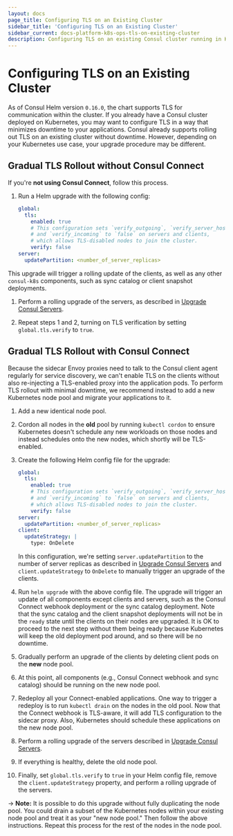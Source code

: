 ```yaml
---
layout: docs
page_title: Configuring TLS on an Existing Cluster
sidebar_title: 'Configuring TLS on an Existing Cluster'
sidebar_current: docs-platform-k8s-ops-tls-on-existing-cluster
description: Configuring TLS on an existing Consul cluster running in Kubernetes
---
```


# Configuring TLS on an Existing Cluster

As of Consul Helm version `0.16.0`, the chart supports TLS for communication
within the cluster. If you already have a Consul cluster deployed on Kubernetes,
you may want to configure TLS in a way that minimizes downtime to your applications.
Consul already supports rolling out TLS on an existing cluster without downtime.
However, depending on your Kubernetes use case, your upgrade procedure may be different.

## Gradual TLS Rollout without Consul Connect

If you're **not using Consul Connect**, follow this process.

1. Run a Helm upgrade with the following config:

   ```yaml
   global:
     tls:
       enabled: true
       # This configuration sets `verify_outgoing`, `verify_server_hostname`,
       # and `verify_incoming` to `false` on servers and clients,
       # which allows TLS-disabled nodes to join the cluster.
       verify: false
   server:
     updatePartition: <number_of_server_replicas>
   ```

This upgrade will trigger a rolling update of the clients, as well as any
other `consul-k8s` components, such as sync catalog or client snapshot deployments.

1. Perform a rolling upgrade of the servers, as described in
   [Upgrade Consul Servers](/docs/platform/k8s/upgrading#upgrading-consul-servers).

1. Repeat steps 1 and 2, turning on TLS verification by setting `global.tls.verify`
   to `true`.

## Gradual TLS Rollout with Consul Connect

Because the sidecar Envoy proxies need to talk to the Consul client agent regularly
for service discovery, we can't enable TLS on the clients without also re-injecting a
TLS-enabled proxy into the application pods. To perform TLS rollout with minimal
downtime, we recommend instead to add a new Kubernetes node pool and migrate your
applications to it.

1. Add a new identical node pool.

1. Cordon all nodes in the **old** pool by running `kubectl cordon`
   to ensure Kubernetes doesn't schedule any new workloads on those nodes
   and instead schedules onto the new nodes, which shortly will be TLS-enabled.

1. Create the following Helm config file for the upgrade:

   ```yaml
   global:
     tls:
       enabled: true
       # This configuration sets `verify_outgoing`, `verify_server_hostname`,
       # and `verify_incoming` to `false` on servers and clients,
       # which allows TLS-disabled nodes to join the cluster.
       verify: false
   server:
     updatePartition: <number_of_server_replicas>
   client:
     updateStrategy: |
       type: OnDelete
   ```

   In this configuration, we're setting `server.updatePartition` to the number of
   server replicas as described in [Upgrade Consul Servers](/docs/platform/k8s/upgrading#upgrading-consul-servers)
   and `client.updateStrategy` to `OnDelete` to manually trigger an upgrade of the clients.

1. Run `helm upgrade` with the above config file. The upgrade will trigger an update of all
   components except clients and servers, such as the Consul Connect webhook deployment
   or the sync catalog deployment. Note that the sync catalog and the client
   snapshot deployments will not be in the `ready` state until the clients on their
   nodes are upgraded. It is OK to proceed to the next step without them being ready
   because Kubernetes will keep the old deployment pod around, and so there will be no
   downtime.

1. Gradually perform an upgrade of the clients by deleting client pods on the **new** node
   pool.

1. At this point, all components (e.g., Consul Connect webhook and sync catalog) should be running
   on the new node pool.

1. Redeploy all your Connect-enabled applications.
   One way to trigger a redeploy is to run `kubectl drain` on the nodes in the old pool.
   Now that the Connect webhook is TLS-aware, it will add TLS configuration to
   the sidecar proxy. Also, Kubernetes should schedule these applications on the new node pool.

1. Perform a rolling upgrade of the servers described in
   [Upgrade Consul Servers](/docs/platform/k8s/upgrading#upgrading-consul-servers).

1. If everything is healthy, delete the old node pool.

1. Finally, set `global.tls.verify` to `true` in your Helm config file, remove the
   `client.updateStrategy` property, and perform a rolling upgrade of the servers.

-> **Note:** It is possible to do this upgrade without fully duplicating the node pool.
You could drain a subset of the Kubernetes nodes within your existing node pool and treat it
as your "new node pool." Then follow the above instructions. Repeat this process for the rest
of the nodes in the node pool.
